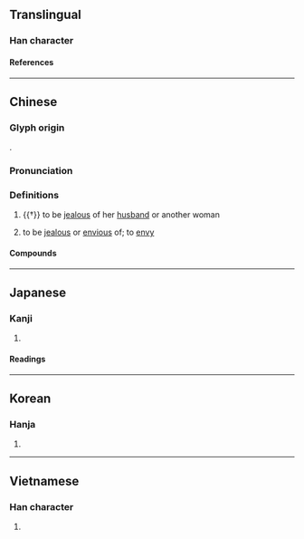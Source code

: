 {{also|妬}}
{{character info}}
==Translingual==
{{ja-forms|[[妬]]|妒|[[妒]]}}
===Han character===
{{Han char|rn=38|rad=女|as=04|sn=7|four=41460|canj=VHS,VIS|ids=⿰女户(GV),⿰女戶(HTJK)}} <!-- Note: ⿰女戸 is incorrect and not found in Kangxi dictionary -->

====References====
{{Han ref|kx=0256.160|dkj=06082|dj=0520.140|hdz=21033.070|uh=5992}}

----

==Chinese==
{{zh-forms|alt=妬,姤}}

===Glyph origin===
{{Han etym}}
{{Han compound|女|戶|ls=psc|c1=s|c2=p|t1=woman}}.

===Pronunciation===
{{zh-pron
|m=dù
|c=dou3
|h=pfs=tu
|mn=tò͘
|mc=y
|oc=y
|cat=v
}}

===Definitions===
{{zh-hanzi}}

# {{†}} {{lb|zh|of a [[woman]]}} to be [[jealous]] of her [[husband]] or another woman
# {{lb|zh|by extension}} to be [[jealous]] or [[envious]] of; to [[envy]]

====Compounds====
{{zh-der|多歪多妒|妒嫉|悍妒|忌妒|妒婦|妒賢疾能|妒忌|妒賢嫉能|嫉妒|妒能害賢|嫉賢妒能|掩賢妒善|燕妒鶯慚|醋妒}}

----

==Japanese==

===Kanji===
{{ja-kanji|grade=|rs=女04}}

# {{rfdef|ja|sort=女04}}

====Readings====
{{ja-readings
|goon=つ
|kanon=と
|kun=ねた-む, そね-む, つも-る, ふさ-ぐ
}}

----

==Korean==

===Hanja===
{{ko-hanja|hangeul=투|rv=tu|mr=t'u}}

# {{rfdef|ko|sort=女04}}

----

==Vietnamese==

===Han character===
{{vi-hantu|[[đố]], [[đú]]|rs=女04}}

# {{rfdef|vi|sort=女04}}
